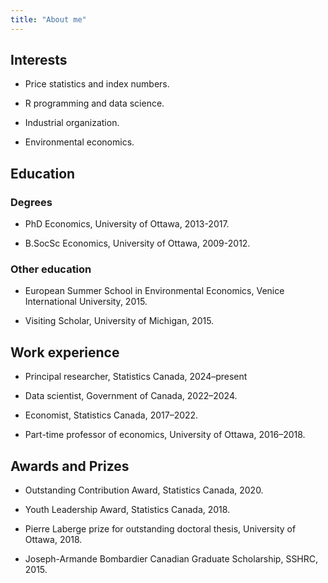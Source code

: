 ```yaml
---
title: "About me"
---
```


## Interests

- Price statistics and index numbers.

- R programming and data science.

- Industrial organization.

- Environmental economics.

## Education

### Degrees

- PhD Economics, University of Ottawa, 2013-2017.

- B.SocSc Economics, University of Ottawa, 2009-2012.

### Other education

- European Summer School in Environmental Economics, Venice International University, 2015.

- Visiting Scholar, University of Michigan, 2015.

## Work experience

- Principal researcher, Statistics Canada, 2024--present

- Data scientist, Government of Canada, 2022--2024.

- Economist, Statistics Canada, 2017--2022.

- Part-time professor of economics, University of Ottawa, 2016--2018.

## Awards and Prizes

- Outstanding Contribution Award, Statistics Canada, 2020.

- Youth Leadership Award, Statistics Canada, 2018.

- Pierre Laberge prize for outstanding doctoral thesis, University of Ottawa, 2018.

- Joseph-Armande Bombardier Canadian Graduate Scholarship, SSHRC, 2015.
